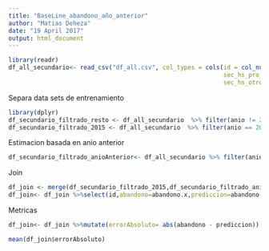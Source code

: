 ```yaml
---
title: "BaseLine_abandono_año_anterior"
author: "Matias Deheza"
date: "19 April 2017"
output: html_document
---
```


```r
library(readr)
df_all_secundario<- read_csv("df_all.csv", col_types = cols(id = col_number(),
                                                            sec_hs_pro_ncub = col_number(),
                                                            sec_hs_otros_ncub = col_number()))

```

Separa data sets de entrenamiento

```r
library(dplyr)
df_secundario_filtrado_resto <- df_all_secundario  %>% filter(anio != 2015)
df_secundario_filtrado_2015 <- df_all_secundario  %>% filter(anio == 2015)

```

Estimacion basada en anio anterior
```r
df_secundario_filtrado_anioAnterior<- df_all_secundario %>% filter(anio == 2014)%>%select(id,abandono)
```

Join
```r
df_join <- merge(df_secundario_filtrado_2015,df_secundario_filtrado_anioAnterior, by = "id")
df_join<- df_join %>%select(id,abandono=abandono.x,prediccion=abandono.y)

```

Metricas
```r

df_join<- df_join %>%mutate(errorAbsoluto= abs(abandono - prediccion)) 

mean(df_join$errorAbsoluto)

```
